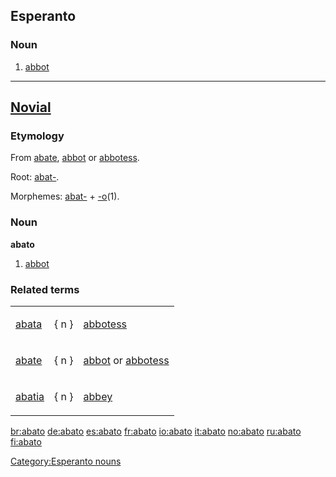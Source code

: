 ==Esperanto==

===Noun===
{{eo-noun}}

# [[abbot]]

{{Universala Vortaro}}

[[Category:Esperanto nouns]]

----

==[[Novial]]==

===Etymology===
From [[abate]],  [[abbot]] or [[abbotess]].

Root: [[abat-]].

Morphemes: [[abat-]] + [[-o]](1).

===Noun===
'''abato'''

# [[abbot]]

===Related terms===
{|
|[[abata]] || { n } || [[abbotess]]
|-
|[[abate]] || { n } || [[abbot]] or [[abbotess]]
|-
|[[abatia]] || { n } || [[abbey]]
|}

[[br:abato]]
[[de:abato]]
[[es:abato]]
[[fr:abato]]
[[io:abato]]
[[it:abato]]
[[no:abato]]
[[ru:abato]]
[[fi:abato]]